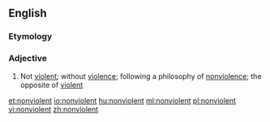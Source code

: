 ==English==

===Etymology===
{{prefix|non|violent}}

===Adjective===
{{en-adj}}

# Not [[violent]]; without [[violence]]; following a philosophy of [[nonviolence]]; the opposite of [[violent]]

[[et:nonviolent]]
[[io:nonviolent]]
[[hu:nonviolent]]
[[ml:nonviolent]]
[[pl:nonviolent]]
[[vi:nonviolent]]
[[zh:nonviolent]]